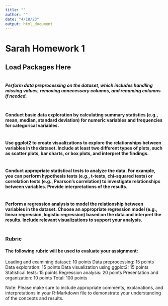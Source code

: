 ```yaml
---
title: ""
author: ""
date: "4/18/23"
output: html_document
---
```


# Sarah Homework 1
## Load Packages Here
```r

```

##### Perform data preprocessing on the dataset, which includes handling missing values, removing unnecessary columns, and renaming columns if needed.
```r

```

#### Conduct basic data exploration by calculating summary statistics (e.g., mean, median, standard deviation) for numeric variables and frequencies for categorical variables.
```r

```

#### Use ggplot2 to create visualizations to explore the relationships between variables in the dataset. Include at least two different types of plots, such as scatter plots, bar charts, or box plots, and interpret the findings.
```r

```

#### Conduct appropriate statistical tests to analyze the data. For example, you can perform hypothesis tests (e.g., t-tests, chi-squared tests) or correlation tests (e.g., Pearson's correlation) to investigate relationships between variables. Provide interpretations of the results.
```r

```

#### Perform a regression analysis to model the relationship between variables in the dataset. Choose an appropriate regression model (e.g., linear regression, logistic regression) based on the data and interpret the results. Include relevant visualizations to support your analysis.
```r

```

### Rubric
#### The following rubric will be used to evaluate your assignment:

Loading and examining dataset: 10 points
Data preprocessing: 15 points
Data exploration: 15 points
Data visualization using ggplot2: 15 points
Statistical tests: 15 points
Regression analysis: 20 points
Presentation and organization: 10 points
Total: 100 points

Note: Please make sure to include appropriate comments, explanations, and interpretations in your R-Markdown file to demonstrate your understanding of the concepts and results.
